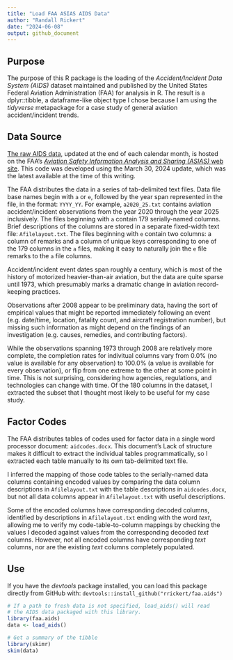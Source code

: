 ```yaml
---
title: "Load FAA ASIAS AIDS Data"
author: "Randall Rickert"
date: "2024-06-08"
output: github_document
---
```


## Purpose

The purpose of this R package is the loading of the *Accident/Incident Data System (AIDS)* dataset maintained and published by the United States Federal Aviation Administration (FAA) for analysis in R. The result is a dplyr::tibble, a dataframe-like object type I chose because I am using the _tidyverse_ metapackage for a case study of general aviation accident/incident trends.

## Data Source

[The raw AIDS data](https://www.asias.faa.gov/apex/f?p=100:189:::NO), updated at the end of each calendar month, is hosted on the FAA's [*Aviation Safety Information Analysis and Sharing (ASIAS)* web site](https://www.asias.faa.gov/). This code was developed using the March 30, 2024 update, which was the latest available at the time of this writing.

The FAA distributes the data in a series of tab-delimited text files. Data file base names begin with `a` or `e`, followed by the year span represented in the file, in the format: `YYYY_YY`. For example, `a2020_25.txt` contains aviation accident/incident observations from the year 2020 through the year 2025 inclusively. The files beginning with `a` contain 179 serially-named columns. Brief descriptions of the columns are stored in a separate fixed-width text file: `Afilelayout.txt`. The files beginning with `e` contain two columns: a column of remarks and a column of unique keys corresponding to one of the 179 columns in the `a` files, making it easy to naturally join the `e` file remarks to the `a` file columns.

Accident/incident event dates span roughly a century, which is most of the history of motorized heavier-than-air aviation, but the data are quite sparse until 1973, which presumably marks a dramatic change in aviation record-keeping practices.

Observations after 2008 appear to be preliminary data, having the sort of empirical values that might be reported immediately following an event (e.g. date/time, location, fatality count, and aircraft registration number), but missing such information as might depend on the findings of an investigation (e.g. causes, remedies, and contributing factors).

While the observations spanning 1973 through 2008 are relatively more complete, the completion rates for indivitual columns vary from 0.0% (no value is available for any observation) to 100.0% (a value is available for every observation), or flip from one extreme to the other at some point in time. This is not surprising, considering how agencies, regulations, and technologies can change with time. Of the 180 columns in the dataset, I extracted the subset that I thought most likely to be useful for my case study.

## Factor Codes

The FAA distributes tables of codes used for factor data in a single word processor document: `aidcodes.docx`. This document's Lack of structure makes it difficult to extract the individual tables programmatically, so I extracted each table manually to its own tab-delimited text file.

I inferred the mapping of those code tables to the serially-named data columns containing encoded values by comparing the data column descriptions in `Afilelayout.txt` with the table descriptions in `aidcodes.docx`, but not all data columns appear in `Afilelayout.txt` with useful descriptions.

Some of the encoded columns have corresponding decoded columns, identified by descriptions in `Afilelayout.txt` ending with the word _text_, allowing me to verify my code-table-to-column mappings by checking the values I decoded against values from the corresponding decoded _text_ columns. However, not all encoded columns have corresponding _text_ columns, nor are the existing _text_ columns completely populated.

## Use

If you have the _devtools_ package installed, you can load this package directly from GitHub with: `devtools::install_github("rrickert/faa.aids")`

```r
# If a path to fresh data is not specified, load_aids() will read
# the AIDS data packaged with this library.
library(faa.aids)
data <- load_aids()

# Get a summary of the tibble
library(skimr)
skim(data)
```